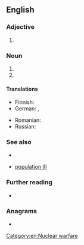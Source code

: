 {{also|Emp.|emp|emp-}}

==English==

===Adjective===
{{en-adj|-}}

# {{lb|en|astronomy}} {{abbreviation of|en|extremely [[metal-poor]]|nodot=1}}

===Noun===
{{en-noun}}

# {{initialism of|en|electromagnetic pulse}}
# {{initialism of|en|[[enamel]] [[matrix]] [[protein]]}}

====Translations====
{{trans-top|initialism of electromagnetic pulse}}
* Finnish: {{t+|fi|EMP}}
* German: {{t|de|EMI|m}}, {{t|de|EMP|m}}
{{trans-mid}}
* Romanian: {{t-needed|ro}}
* Russian: {{t+|ru|ЭМИ|m|sc=Cyrl}}
{{trans-bottom}}

===See also===
* {{pedia|lang=en|Electromagnetic pulse}}
* {{sense|extremely metal poor}} [[population III]]

===Further reading===
* {{pedia}}

===Anagrams===
* {{anagrams|en|a=emp|MEP|MPE|PEM}}

[[Category:en:Nuclear warfare]]
